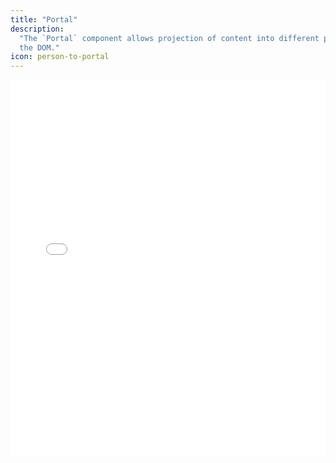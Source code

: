 ```yaml
---
title: "Portal"
description:
  "The `Portal` component allows projection of content into different parts of
  the DOM."
icon: person-to-portal
---
```


<iframe
  src={`https://ui-kit-docs-embed.vercel.app/player/portal`}
  height="600px"
  width="100%"
  frameBorder="0"
  allowFullScreen
  allow="autoplay; encrypted-media; fullscreen; picture-in-picture; display-capture; camera; microphone"
  style={{
    borderRadius: 10,
    backgroundColor: "black",
  }}
/>

<Info>
  The `Portal` component is a simple wrapper over
  [@radix-ui/react-portal](https://www.radix-ui.com/primitives/docs/utilities/portal#portal).
  It inherits all of the documentation for the component.
</Info>

## Features

- Provides an easy way to portal controls out of the Root components

## Anatomy

Import the components and piece the parts together.

```tsx
import * as Player from "@livepeer/react/player";

export default () => (
  <Player.Root>
    <Player.Portal>
      {/* Place portalled elements here, which can still 
      consume the React Context from the Root, but are
      appended to the document */}
    </Player.Portal>
  </Player.Root>
);
```

## Props

### `children`

React nodes that are to be rendered inside the portal.

### `container`

An optional prop specifying a container element where the portal's children
should be rendered. If not provided, the children are appended to the body of
the document by default.
